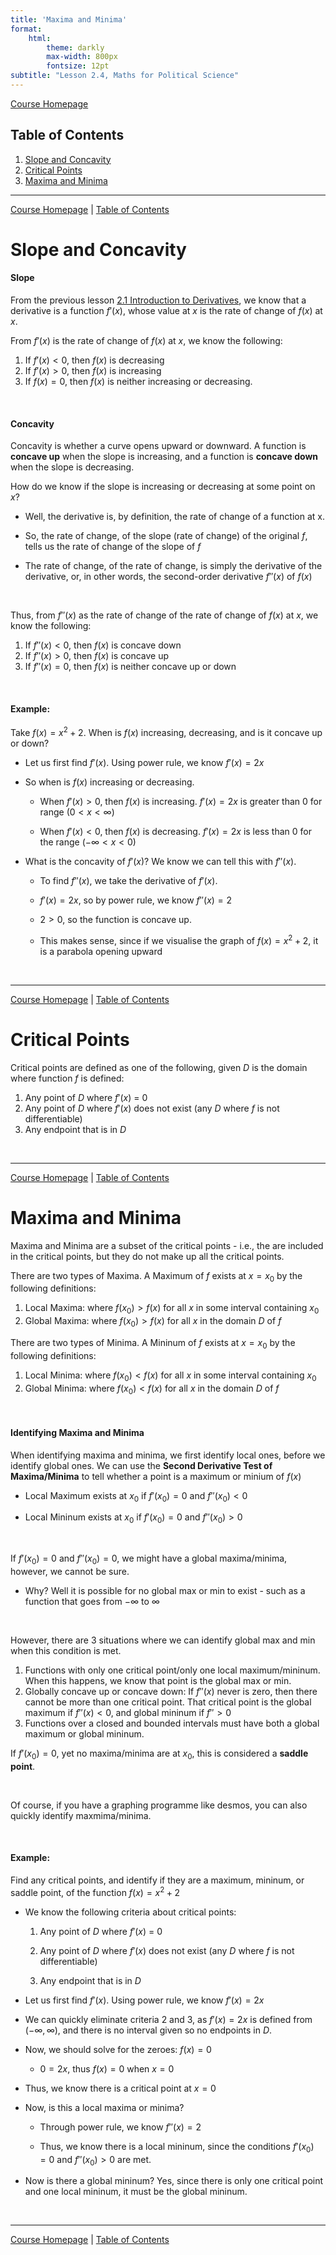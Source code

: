 ```yaml
---
title: 'Maxima and Minima'
format:
    html:
        theme: darkly
        max-width: 800px
        fontsize: 12pt
subtitle: "Lesson 2.4, Maths for Political Science"
---
```


[Course Homepage](https://politicalscience.github.io/math)

## Table of Contents {#contents}

1.  [Slope and Concavity](#slope)
2.  [Critical Points](#slope)
3.  [Maxima and Minima](#maxmin)

------------------------------------------------------------------------

[Course Homepage](https://politicalscience.github.io/math) \| [Table of Contents](#contents)

# Slope and Concavity {#slope}

#### Slope

From the previous lesson [2.1 Introduction to Derivatives](https://politicalscience.github.io/math/2-1.html), we know that a derivative is a function $f'(x)$, whose value at $x$ is the rate of change of $f(x)$ at $x$.

From $f'(x)$ is the rate of change of $f(x)$ at $x$, we know the following:

1.  If $f'(x) < 0$, then $f(x)$ is decreasing
2.  If $f'(x) > 0$, then $f(x)$ is increasing
3.  If $f(x) = 0$, then $f(x)$ is neither increasing or decreasing.

<br />

#### Concavity

Concavity is whether a curve opens upward or downward. A function is **concave up** when the slope is increasing, and a function is **concave down** when the slope is decreasing.

How do we know if the slope is increasing or decreasing at some point on $x$?

-   Well, the derivative is, by definition, the rate of change of a function at x.

-   So, the rate of change, of the slope (rate of change) of the original $f$, tells us the rate of change of the slope of $f$

-   The rate of change, of the rate of change, is simply the derivative of the derivative, or, in other words, the second-order derivative $f''(x)$ of $f(x)$

<br />

Thus, from $f''(x)$ as the rate of change of the rate of change of $f(x)$ at $x$, we know the following:

1.  If $f''(x) < 0$, then $f(x)$ is concave down
2.  If $f''(x) > 0$, then $f(x)$ is concave up
3.  If $f''(x) = 0$, then $f(x)$ is neither concave up or down

<br />

#### Example:

Take $f(x) = x^2 + 2$. When is $f(x)$ increasing, decreasing, and is it concave up or down?

-   Let us first find $f'(x)$. Using power rule, we know $f'(x) = 2x$

-   So when is $f(x)$ increasing or decreasing.

    -   When $f'(x) > 0$, then $f(x)$ is increasing. $f'(x) = 2x$ is greater than 0 for range $(0 < x < ∞)$

    -   When $f'(x) < 0$, then $f(x)$ is decreasing. $f'(x) = 2x$ is less than 0 for the range $(-∞ < x < 0)$

-   What is the concavity of $f'(x)$? We know we can tell this with $f''(x)$.

    -   To find $f''(x)$, we take the derivative of $f'(x)$.

    -   $f'(x) = 2x$, so by power rule, we know $f''(x) = 2$

    -   $2 > 0$, so the function is concave up.

    -   This makes sense, since if we visualise the graph of $f(x) = x^2 + 2$, it is a parabola opening upward

<br />

------------------------------------------------------------------------

[Course Homepage](https://politicalscience.github.io/math) \| [Table of Contents](#contents)

# Critical Points {#critical}

Critical points are defined as one of the following, given $D$ is the domain where function $f$ is defined:

1.  Any point of $D$ where $f'(x)$ = 0
2.  Any point of $D$ where $f'(x)$ does not exist (any $D$ where $f$ is not differentiable)
3.  Any endpoint that is in $D$

<br />

------------------------------------------------------------------------

[Course Homepage](https://politicalscience.github.io/math) \| [Table of Contents](#contents)

# Maxima and Minima {#maxmin}

Maxima and Minima are a subset of the critical points - i.e., the are included in the critical points, but they do not make up all the critical points.

There are two types of Maxima. A Maximum of $f$ exists at $x=x_0$ by the following definitions:

1.  Local Maxima: where $f(x_0) > f(x)$ for all $x$ in some interval containing $x_0$
2.  Global Maxima: where $f(x_0) > f(x)$ for all $x$ in the domain $D$ of $f$

There are two types of Minima. A Mininum of $f$ exists at $x=x_0$ by the following definitions:

1.  Local Minima: where $f(x_0) < f(x)$ for all $x$ in some interval containing $x_0$
2.  Global Minima: where $f(x_0) < f(x)$ for all $x$ in the domain $D$ of $f$

<br />

#### Identifying Maxima and Minima

When identifying maxima and minima, we first identify local ones, before we identify global ones. We can use the **Second Derivative Test of Maxima/Minima** to tell whether a point is a maximum or minium of $f(x)$

-   Local Maximum exists at $x_0$ if $f'(x_0) = 0$ and $f''(x_0) < 0$

-   Local Mininum exists at $x_0$ if $f'(x_0) = 0$ and $f''(x_0) > 0$

<br />

If $f'(x_0) = 0$ and $f''(x_0) = 0$, we might have a global maxima/minima, however, we cannot be sure.

-   Why? Well it is possible for no global max or min to exist - such as a function that goes from $-∞$ to $∞$

<br />

However, there are 3 situations where we can identify global max and min when this condition is met.

1.  Functions with only one critical point/only one local maximum/mininum. When this happens, we know that point is the global max or min.
2.  Globally concave up or concave down: If $f''(x)$ never is zero, then there cannot be more than one critical point. That critical point is the global maximum if $f''(x) < 0$, and global mininum if $f''>0$
3.  Functions over a closed and bounded intervals must have both a global maximum or global mininum.

If $f'(x_0) = 0$, yet no maxima/minima are at $x_0$, this is considered a **saddle point**.

<br />

Of course, if you have a graphing programme like desmos, you can also quickly identify maxmima/minima.

<br />

#### Example:

Find any critical points, and identify if they are a maximum, mininum, or saddle point, of the function $f(x) = x^2 + 2$

-   We know the following criteria about critical points:

    1.  Any point of $D$ where $f'(x)$ = 0

    2.  Any point of $D$ where $f'(x)$ does not exist (any $D$ where $f$ is not differentiable)

    3.  Any endpoint that is in $D$

-   Let us first find $f'(x)$. Using power rule, we know $f'(x) = 2x$

-   We can quickly eliminate criteria 2 and 3, as $f'(x) = 2x$ is defined from $(-∞,∞)$, and there is no interval given so no endpoints in $D$.

-   Now, we should solve for the zeroes: $f(x) = 0$

    -   $0 = 2x$, thus $f(x) = 0$ when $x = 0$

-   Thus, we know there is a critical point at $x=0$

-   Now, is this a local maxima or minima?

    -   Through power rule, we know $f''(x) = 2$

    -   Thus, we know there is a local mininum, since the conditions $f'(x_0) = 0$ and $f''(x_0) > 0$ are met.

-   Now is there a global mininum? Yes, since there is only one critical point and one local mininum, it must be the global mininum.

<br />

------------------------------------------------------------------------

[Course Homepage](https://politicalscience.github.io/math) \| [Table of Contents](#contents)